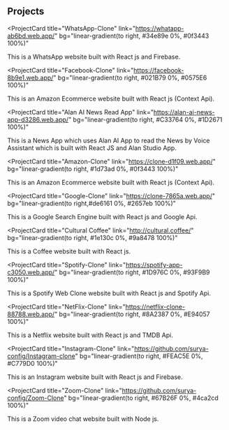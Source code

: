 ## Projects

<ProjectCard
  title="WhatsApp-Clone"
  link="https://whatapp-ab6bd.web.app/"
  bg="linear-gradient(to right, #34e89e 0%, #0f3443 100%)"
>
  This is a WhatsApp website built with React js and Firebase.
</ProjectCard>

<ProjectCard
  title="Facebook-Clone"
  link="https://facebook-8b9e1.web.app/"
  bg="linear-gradient(to right, #021B79 0%, #0575E6  100%)"
>
  This is an Amazon Ecommerce website built with React js (Context Api).
</ProjectCard>

<ProjectCard
  title="Alan AI News Read App"
  link="https://alan-ai-news-app-d3286.web.app/"
  bg="linear-gradient(to right, #C33764 0%, #1D2671 100%)"
>
  This is a News App which uses Alan AI App to read the News by Voice Assistant
  which is built with React JS and Alan Studio App.
</ProjectCard>

<ProjectCard
  title="Amazon-Clone"
  link="https://clone-d1f09.web.app/"
  bg="linear-gradient(to right, #1d73ad 0%, #0f3443  100%)"
>
  This is an Amazon Ecommerce website built with React js (Context Api).
</ProjectCard>

<ProjectCard
  title="Google-Clone"
  link="https://clone-7865a.web.app/"
  bg="linear-gradient(to right,#de6161 0%, #2657eb 100%)"
>
  This is a Google Search Engine built with React js and Google Api.
</ProjectCard>

<ProjectCard
  title="Cultural Coffee"
  link="http://cultural.coffee/"
  bg="linear-gradient(to right, #1e130c 0%, #9a8478 100%)"
>
  This is a Coffee website built with React js.
</ProjectCard>

<ProjectCard
  title="Spotify-Clone"
  link="https://spotify-app-c3050.web.app/"
  bg="linear-gradient(to right, #1D976C 0%, #93F9B9 100%)"
>
  This is a Spotify Web Clone website built with React js and Spotify Api.
</ProjectCard>

<ProjectCard
  title="NetFlix-Clone"
  link="https://netflix-clone-88788.web.app/"
  bg="linear-gradient(to right, #8A2387 0%, #E94057 100%)"
>
  This is a Netflix website built with React js and TMDB Api.
</ProjectCard>

<ProjectCard
  title="Instagram-Clone"
  link="https://github.com/surya-config/Instagram-clone"
  bg="linear-gradient(to right, #FEAC5E 0%,  #C779D0 100%)"
>
  This is an Instagram website built with React js and Firebase.
</ProjectCard>

<ProjectCard
  title="Zoom-Clone"
  link="https://github.com/surya-config/Zoom-Clone"
  bg="linear-gradient(to right, #67B26F 0%, #4ca2cd 100%)"
>
  This is a Zoom video chat website built with Node js.
</ProjectCard>
